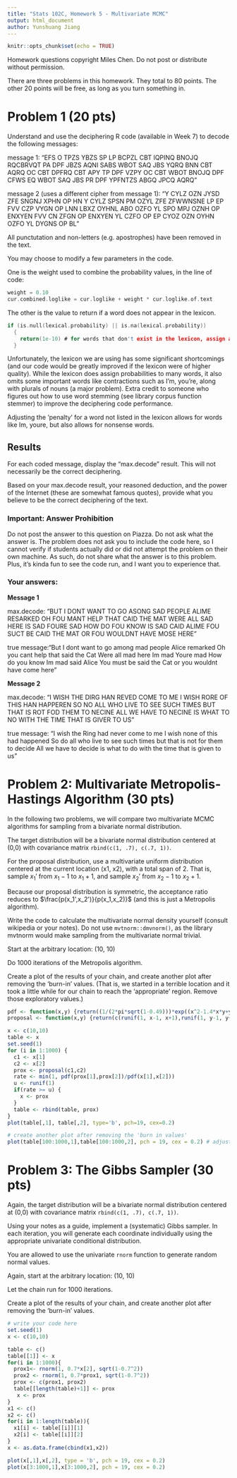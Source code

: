 ```yaml
---
title: "Stats 102C, Homework 5 - Multivariate MCMC"
output: html_document
author: Yunshuang Jiang
---
```


```r
knitr::opts_chunk$set(echo = TRUE)
```

Homework questions copyright Miles Chen. Do not post or distribute without permission.

There are three problems in this homework. They total to 80 points. The other 20 points will be free, as long as you turn something in.

# Problem 1 (20 pts)

Understand and use the deciphering R code (available in Week 7) to decode the following messages:

message 1: "EFS O TPZS YBZS SP LP BCPZL CBT IQPINQ BNOJQ RQCBRVQT PA DPF JBZS AQNI SABS WBOT SAQ JBS YQRQ BNN CBT AQRQ OC CBT DPFRQ CBT APY TP DPF VZPY OC CBT WBOT BNOJQ DPF CFWS EQ WBOT SAQ JBS PR DPF YPFNTZS ABGQ JPCQ AQRQ"

message 2 (uses a different cipher from message 1): "Y CYLZ OZN JYSD ZFE SNGNJ XPHN OP HN Y CYLZ SPSN PM OZYL ZFE ZFWWNSNE LP EP FVV CZP VYGN OP LNN LBXZ OYHNL ABO OZFO YL SPO MPJ OZNH OP ENXYEN FVV CN ZFGN OP ENXYEN YL CZFO OP EP CYOZ OZN OYHN OZFO YL DYGNS OP BL"

All punctutation and non-letters (e.g. apostrophes) have been removed in the text.

You may choose to modify a few parameters in the code.

One is the weight used to combine the probability values, in the line of code:

```c
weight = 0.10
cur.combined.loglike = cur.loglike + weight * cur.loglike.of.text
```

The other is the value to return if a word does not appear in the lexicon.

```c
if (is.null(lexical.probability) || is.na(lexical.probability))
  {
    return(1e-10) # for words that don't exist in the lexicon, assign a small non-zero probability
  }
```

Unfortunately, the lexicon we are using has some significant shortcomings (and our code would be greatly improved if the lexicon were of higher quality). While the lexicon does assign probabilities to many words, it also omits some important words like contractions such as I'm, you're, along with plurals of nouns (a major problem). Extra credit to someone who figures out how to use word stemming (see library corpus function stemmer) to improve the deciphering code performance. 

Adjusting the 'penalty' for a word not listed in the lexicon allows for words like Im, youre, but also allows for nonsense words.

## Results

For each coded message, display the "max.decode" result. This will not necessarily be the correct deciphering.

Based on your max.decode result, your reasoned deduction, and the power of the Internet (these are somewhat famous quotes), provide what you believe to be the correct deciphering of the text.

### Important: Answer Prohibition

Do not post the answer to this question on Piazza. Do not ask what the answer is. The problem does not ask you to include the code here, so I cannot verify if students actually did or did not attempt the problem on their own machine. As such, do not share what the answer is to this problem. Plus, it's kinda fun to see the code run, and I want you to experience that.

### Your answers:

**Message 1**

max.decode: "BUT I DONT WANT TO GO ASONG SAD PEOPLE ALIME RESARKED OH FOU MANT HELP THAT CAID THE MAT WERE ALL SAD HERE IS SAD FOURE SAD HOW DO FOU KNOW IS SAD CAID ALIME FOU SUCT BE CAID THE MAT OR FOU WOULDNT HAVE MOSE HERE"

true message:"But I dont want to go among mad people Alice remarked Oh you cant help that said the Cat Were all mad here Im mad Youre mad How do you know Im mad said Alice You must be said the Cat or you wouldnt have come here"

**Message 2**

max.decode: "I WISH THE DIRG HAN REVED COME TO ME I WISH RORE OF THIS HAN HAPPEREN SO NO ALL WHO LIVE TO SEE SUCH TIMES BUT THAT IS ROT FOD THEM TO NECINE ALL WE HAVE TO NECINE IS WHAT TO NO WITH THE TIME THAT IS GIVER TO US"

true message: “I wish the Ring had never come to me I wish none of this had happened So do all who live to see such times but that is not for them to decide All we have to decide is what to do with the time that is given to us”

# Problem 2: Multivariate Metropolis-Hastings Algorithm (30 pts)

In the following two problems, we will compare two multivariate MCMC algorithms for sampling from a bivariate normal distribution.

The target distribution will be a bivariate normal distribution centered at (0,0) with covariance matrix `rbind(c(1, .7), c(.7, 1))`.

For the proposal distribution, use a multivariate uniform distribution centered at the current location (x1, x2), with a total span of 2. That is, sample $x_1'$ from $x_1 - 1$ to $x_1 + 1$, and sample $x_2'$ from $x_2 - 1$ to $x_2 + 1$.

Because our proposal distribution is symmetric, the acceptance ratio reduces to $\frac{p(x_1',x_2')}{p(x_1,x_2)}$ (and this is just a Metropolis algorithm).

Write the code to calculate the multivariate normal density yourself (consult wikipedia or your notes). Do not use `mvtnorm::dmvnorm()`, as the library mvtnorm would make sampling from the multivariate normal trivial. 

Start at the arbitrary location: (10, 10)

Do 1000 iterations of the Metropolis algorithm.

Create a plot of the results of your chain, and create another plot after removing the 'burn-in' values. (That is, we started in a terrible location and it took a little while for our chain to reach the 'appropriate' region. Remove those exploratory values.)

```r
pdf <- function(x,y) {return((1/(2*pi*sqrt(1-0.49)))*exp((x^2-1.4*x*y+y^2)/-1.02))}
proposal <- function(x,y) {return(c(runif(1, x-1, x+1),runif(1, y-1, y+1)))}

x <- c(10,10)
table <- x
set.seed(1)
for (i in 1:1000) {
  c1 <- x[1]
  c2 <- x[2]
  prox <- proposal(c1,c2)
  rate <- min(1, pdf(prox[1],prox[2])/pdf(x[1],x[2]))
  u <- runif(1)
  if(rate >= u) {
    x <- prox
  }
  table <- rbind(table, prox)
}
plot(table[,1], table[,2], type='b', pch=19, cex=0.2)

# create another plot after removing the 'burn in values'
plot(table[100:1000,1],table[100:1000,2], pch = 19, cex = 0.2) # adjust as necessary, this assumes the first 100 values are burn-in 

```



# Problem 3: The Gibbs Sampler (30 pts)

Again, the target distribution will be a bivariate normal distribution centered at (0,0) with covariance matrix `rbind(c(1, .7), c(.7, 1))`.

Using your notes as a guide, implement a (systematic) Gibbs sampler. In each iteration, you will generate each coordinate individually using the appropriate univariate conditional distribution.

You are allowed to use the univariate `rnorm` function to generate random normal values.

Again, start at the arbitrary location: (10, 10)

Let the chain run for 1000 iterations.

Create a plot of the results of your chain, and create another plot after removing the 'burn-in' values.

```r
# write your code here
set.seed(1)
x <- c(10,10)

table <- c()
table[[1]] <- x
for(i in 1:1000){
  prox1<- rnorm(1, 0.7*x[2], sqrt(1-0.7^2))
  prox2 <- rnorm(1, 0.7*prox1, sqrt(1-0.7^2))
  prox <- c(prox1, prox2)
  table[[length(table)+1]] <- prox
   x <- prox
}
x1 <- c()
x2 <- c()
for(i in 1:length(table)){
  x1[i] <- table[[i]][1]
  x2[i] <- table[[i]][2]
}
x <- as.data.frame(cbind(x1,x2))

plot(x[,1],x[,2], type = 'b', pch = 19, cex = 0.2)
plot(x[3:1000,1],x[3:1000,2], pch = 19, cex = 0.2)
```

